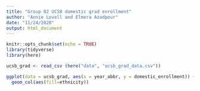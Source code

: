 ```yaml
---
title: "Group 02 UCSB domestic grad enrollment"
author: "Annie Lovell and Elmera Azadpour"
date: "11/24/2020"
output: html_document
---
```


```r
knitr::opts_chunk$set(echo = TRUE)
library(tidyverse)
library(here)
```

```r
ucsb_grad <- read_csv (here("data", "ucsb_grad_data.csv"))
```
```r


ggplot(data = ucsb_grad, aes(x = year_abbr, y = domestic_enrollment)) +
  geom_col(aes(fill=ethnicity))
```

